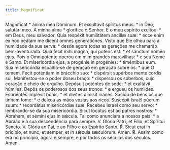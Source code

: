 ```yaml
---
title: Magnificat
---
```


<div class="grid grid-cols-2 gap-5">
  <span class="text-justify">
    Magníficat * ánima mea Dóminum. Et exsultávit spíritus meus: * in Deo,
    salutári meo.
  </span>
  <span class="text-justify">
    A minha alma * glorifica o Senhor. E o meu espírito exultou: * em Deus, meu
    salvador.
  </span>
  <span class="text-justify">
    Quia respéxit humilitátem ancíllæ suæ: * ecce enim ex hoc beátam me dicent
    omnes generatiónes.
  </span>
  <span class="text-justify">
    Visto que Ele olhou para a humildade da sua serva: * desde agora todas as
    gerações me chamarão bem-aventurada.
  </span>
  <span class="text-justify">
    Quia fecit mihi magna, qui potens est: * et sanctum nomen ejus.
  </span>
  <span class="text-justify">
    Pois o Omnipotente operou em mim grandes maravilhas: * e seu Nome é Santo.
  </span>
  <span class="text-justify">
    Et misericórdia ejus, a progénie in progénies: * timéntibus eum.
  </span>
  <span class="text-justify">
    Sua misericórdia espalha-se de geração em geração sobre os: * que O temem.
  </span>
  <span class="text-justify">
    Fecit poténtiam in brácchio suo: * dispérsit supérbos mente cordis sui.
  </span>
  <span class="text-justify">
    Manifestou-se o poder doseu braço: * dispersou os soberbos, cujo coração é
    cheio de orgulho.
  </span>
  <span class="text-justify">
    Depósuit poténtes de sede: * et exaltávit húmiles.
  </span>
  <span class="text-justify">
    Depôs os poderosos dos seus tronos: * e ergueu os humildes.
  </span>
  <span class="text-justify">
    Esuriéntes implévit bonis: * et dívites dimísit inánes.
  </span>
  <span class="text-justify">
    Saciou de bens os que tinham fome: * e deixou as mãos vazias aos ricos.
  </span>
  <span class="text-justify">
    Suscépit Israël púerum suum: * recordátus misericórdiæ suæ.
  </span>
  <span class="text-justify">
    Recebeu Israel como seu servo: * lembrando-se da sua misericórdia.
  </span>
  <span class="text-justify">
    Sicut locútus est ad patres nostros: * Ábraham, et sémini ejus in sǽcula.
  </span>
  <span class="text-justify">
    Tal como anunciara a nossos pais: * a Abraão e à sua descendência para
    sempre.
  </span>
  <span class="text-justify">
    V. Glória Patri, et Fílio, et Spíritui Sancto.
  </span>
  <span class="text-justify">
    V. Glória ao Pai, e ao Filho e ao Espírito Santo.
  </span>
  <span class="text-justify">
    <span class="text-red-500">℟.</span> Sicut erat in pricípio, et nunc, et
    semper, et in sǽcula sæculórum. Amen.
  </span>
  <span class="text-justify">
    <span class="text-red-500">℟.</span> Assim como era no princípio, agora e
    sempre, e por todos os séculos dos séculos. Amen.
  </span>
</div>

